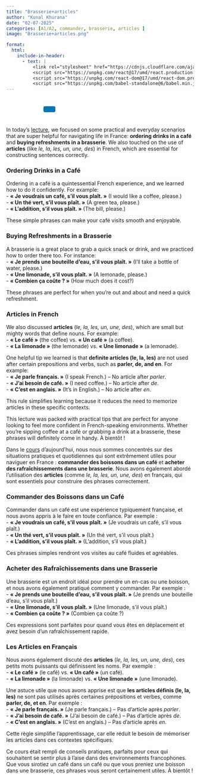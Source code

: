 ```yaml
---
title: "Brasserie+articles"
author: "Kunal Khurana"
date: "02-07-2025"
categories: [A1/A2, commander, brasserie, articles ]
image: "Brasserie+articles.png"

format:
  html:
    include-in-header:
      - text: |
          <link rel="stylesheet" href="https://cdnjs.cloudflare.com/ajax/libs/font-awesome/6.0.0/css/all.min.css">
          <script src="https://unpkg.com/react@17/umd/react.production.min.js"></script>
          <script src="https://unpkg.com/react-dom@17/umd/react-dom.production.min.js"></script>
          <script src="https://unpkg.com/babel-standalone@6/babel.min.js"></script>
---
```


::: {style="text-align: left; padding: 10px;"}
<a href="mailto:frenchwithkunal@gmail.com" target="_blank" style="margin: 0 10px; color: #000;"><i class="fas fa-envelope fa-lg"></i></a> <a href="https://www.instagram.com/frenchwithkunal" target="_blank" style="margin: 0 10px; color: #E1306C;"><i class="fab fa-instagram fa-lg"></i></a> <a href="https://frenchwithkunal.ca" target="_blank" style="margin: 0 10px; color: #0077b5;"><i class="fas fa-globe fa-lg"></i></a> <a href="https://whatsapp.com/channel/0029Vb57n2e7dmegpjYpyi3V" target="_blank" style="margin: 0 10px; color: #25D366;"><i class="fab fa-whatsapp fa-lg"></i></a> <button onclick="copyLink()" style="background-color: #0077b5; color: white; padding: 8px 16px; border: none; border-radius: 4px; cursor: pointer; margin-left: 10px;"> <i class="fas fa-copy"></i> </button> [Link copied!]{#copy-message style="margin-left: 10px; color: green; display: none;"}
:::

::: {#react-root}
:::

```{=html}
<script type="text/babel">
 const ProfilePage = () => {
  const { useState, useEffect } = React;
  const [redirectCounter, setRedirectCounter] = useState(4);
  const [isRedirecting, setIsRedirecting] = useState(false);

  const isFrench = document.documentElement.lang === "fr";

  const translations = {
    noAccess: isFrench 
      ? "Vous n'avez pas accès à cette page. Si vous pensez que vous avez accès, veuillez <a href='https://frenchwithkunal.ca/login.html'>vous connecter</a>."
      : "You don't have access to this page. If you think you have, kindly <a href='https://frenchwithkunal.ca/login.html'>login</a>.",
    subscribe: isFrench
      ? "Veuillez vous abonner pour obtenir l'accès."
      : "Please subscribe to gain access.",
    redirecting: isFrench
      ? `Redirection vers la page d'abonnement dans ${redirectCounter} secondes...`
      : `Redirecting to subscription page in ${redirectCounter} seconds...`
  };

  const refreshToken = async () => {
    const storedRefreshToken = localStorage.getItem("refreshToken");

    if (!storedRefreshToken) {
      window.location.href = "/login.html";
      return null;
    }

    try {
      const response = await fetch("https://frenchwithkunal-cdf6ea3f88ce.herokuapp.com/api/v1/auth/refresh-token", {
        method: "POST",
        headers: {
          "Content-Type": "application/json",
        },
        body: JSON.stringify({ refreshToken: storedRefreshToken }),
      });

      if (!response.ok) {
        localStorage.removeItem("accessToken");
        localStorage.removeItem("refreshToken");
        window.location.href = "/login.html";
        return null;
      }

      const data = await response.json();
      localStorage.setItem("accessToken", data.accessToken);
      return data.accessToken;
    } catch (error) {
      localStorage.removeItem("accessToken");
      localStorage.removeItem("refreshToken");
      window.location.href = "/login.html";
      return null;
    }
  };

  const fetchWithAuth = async (url, options = {}) => {
    let accessToken = localStorage.getItem("accessToken");

    options.headers = {
      ...options.headers,
      Authorization: `Bearer ${accessToken}`,
      "Content-Type": "application/json",
    };

    let response = await fetch(url, options);

    if (response.status === 401) {
      console.log("Access token expired, attempting to refresh...");

      // Refresh token
      accessToken = await refreshToken();

      if (!accessToken) return null;

      options.headers.Authorization = `Bearer ${accessToken}`;
      response = await fetch(url, options);
    }

    return response.json();
  };

  const showNoAccessMessage = () => {
    setIsRedirecting(true);
    
    const noAccessMessage = `
      <div style="text-align: center; padding: 20px;">
        <h2>${translations.noAccess}</h2>
        <p>${translations.subscribe}</p>
        <p>${translations.redirecting}</p>
      </div>
    `;
    document.body.innerHTML = noAccessMessage;
    
    // Start countdown and redirect
    const redirectInterval = setInterval(() => {
      setRedirectCounter((prev) => {
        const newCounter = prev - 1;
        if (newCounter <= 0) {
          clearInterval(redirectInterval);
          window.location.href = "https://learn.frenchwithkunal.ca/subscription";
        }
        
        // Update the countdown text
        const countdownElement = document.querySelector('p:last-child');
        if (countdownElement) {
          countdownElement.textContent = isFrench
            ? `Redirection vers la page d'abonnement dans ${newCounter} secondes...`
            : `Redirecting to subscription page in ${newCounter} seconds...`;
        }
        
        return newCounter;
      });
    }, 1000);
  };

  useEffect(() => {
    const storedToken = localStorage.getItem('accessToken');

    if(!storedToken) {
      showNoAccessMessage();
    } else {
      const fetchData = async() => {
        const data = await fetchWithAuth("https://frenchwithkunal-cdf6ea3f88ce.herokuapp.com/api/v1/auth/me", {
          method: "POST",
        });

        if (data && data.data && data.data.hasAccess) {
          console.log(data);
        } else {
          showNoAccessMessage();
        }
      };
      fetchData();
    }
  }, []);

  return (
    <div></div>
  );
};

ReactDOM.render(
  <ProfilePage />,
  document.getElementById('react-root')
);
 </script>
```

::: {.content-visible when-profile="english"}
In today’s [lecture](https://drive.google.com/file/d/1ESQ5L5H1BAVH96tB-sZq4b_lJrkGgsdO/view?usp=drive_link), we focused on some practical and everyday scenarios that are super helpful for navigating life in France: **ordering drinks in a café** and **buying refreshments in a brasserie**. We also touched on the use of **articles** (like *le, la, les, un, une, des*) in French, which are essential for constructing sentences correctly.

### Ordering Drinks in a Café

Ordering in a café is a quintessential French experience, and we learned how to do it confidently. For example:\
- **« Je voudrais un café, s’il vous plaît. »** (I would like a coffee, please.)\
- **« Un thé vert, s’il vous plaît. »** (A green tea, please.)\
- **« L’addition, s’il vous plaît. »** (The bill, please.)

These simple phrases can make your café visits smooth and enjoyable.

### Buying Refreshments in a Brasserie

A brasserie is a great place to grab a quick snack or drink, and we practiced how to order there too. For instance:\
- **« Je prends une bouteille d’eau, s’il vous plaît. »** (I’ll take a bottle of water, please.)\
- **« Une limonade, s’il vous plaît. »** (A lemonade, please.)\
- **« Combien ça coûte ? »** (How much does it cost?)

These phrases are perfect for when you’re out and about and need a quick refreshment.

### Articles in French

We also discussed **articles** (*le, la, les, un, une, des*), which are small but mighty words that define nouns. For example:\
- **« Le café »** (the coffee) vs. **« Un café »** (a coffee).\
- **« La limonade »** (the lemonade) vs. **« Une limonade »** (a lemonade).

One helpful tip we learned is that **definite articles (le, la, les)** are not used after certain prepositions and verbs, such as **parler, de, and en**. For example:\
- **« Je parle français. »** (I speak French.) – No article after *parler*.\
- **« J’ai besoin de café. »** (I need coffee.) – No article after *de*.\
- **« C’est en anglais. »** (It’s in English.) – No article after *en*.

This rule simplifies learning because it reduces the need to memorize articles in these specific contexts.

This lecture was packed with practical tips that are perfect for anyone looking to feel more confident in French-speaking environments. Whether you’re sipping coffee at a café or grabbing a drink at a brasserie, these phrases will definitely come in handy. À bientôt !
:::

::: {.content-visible when-profile="french"}
Dans le [cours](https://drive.google.com/file/d/1ESQ5L5H1BAVH96tB-sZq4b_lJrkGgsdO/view?usp=drive_link) d’aujourd’hui, nous nous sommes concentrés sur des situations pratiques et quotidiennes qui sont extrêmement utiles pour naviguer en France : **commander des boissons dans un café** et **acheter des rafraîchissements dans une brasserie**. Nous avons également abordé l’utilisation des **articles** (comme *le, la, les, un, une, des*) en français, qui sont essentiels pour construire des phrases correctement.

### Commander des Boissons dans un Café

Commander dans un café est une expérience typiquement française, et nous avons appris à le faire en toute confiance. Par exemple :\
- **« Je voudrais un café, s’il vous plaît. »** (Je voudrais un café, s’il vous plaît.)\
- **« Un thé vert, s’il vous plaît. »** (Un thé vert, s’il vous plaît.)\
- **« L’addition, s’il vous plaît. »** (L’addition, s’il vous plaît.)

Ces phrases simples rendront vos visites au café fluides et agréables.

### Acheter des Rafraîchissements dans une Brasserie

Une brasserie est un endroit idéal pour prendre un en-cas ou une boisson, et nous avons également pratiqué comment y commander. Par exemple :\
- **« Je prends une bouteille d’eau, s’il vous plaît. »** (Je prends une bouteille d’eau, s’il vous plaît.)\
- **« Une limonade, s’il vous plaît. »** (Une limonade, s’il vous plaît.)\
- **« Combien ça coûte ? »** (Combien ça coûte ?)

Ces expressions sont parfaites pour quand vous êtes en déplacement et avez besoin d’un rafraîchissement rapide.

### Les Articles en Français

Nous avons également discuté des **articles** (*le, la, les, un, une, des*), ces petits mots puissants qui définissent les noms. Par exemple :\
- **« Le café »** (le café) vs. **« Un café »** (un café).\
- **« La limonade »** (la limonade) vs. **« Une limonade »** (une limonade).

Une astuce utile que nous avons apprise est que **les articles définis (le, la, les)** ne sont pas utilisés après certaines prépositions et verbes, comme **parler, de, et en**. Par exemple :\
- **« Je parle français. »** (Je parle français.) – Pas d’article après *parler*.\
- **« J’ai besoin de café. »** (J’ai besoin de café.) – Pas d’article après *de*.\
- **« C’est en anglais. »** (C’est en anglais.) – Pas d’article après *en*.

Cette règle simplifie l’apprentissage, car elle réduit le besoin de mémoriser les articles dans ces contextes spécifiques.

Ce cours était rempli de conseils pratiques, parfaits pour ceux qui souhaitent se sentir plus à l’aise dans des environnements francophones. Que vous sirotiez un café dans un café ou que vous preniez une boisson dans une brasserie, ces phrases vous seront certainement utiles. À bientôt !
:::
